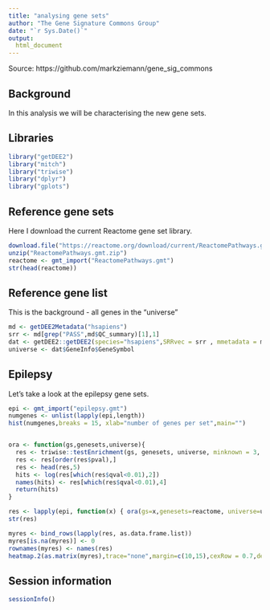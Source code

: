 ```yaml
---
title: "analysing gene sets"
author: "The Gene Signature Commons Group"
date: "`r Sys.Date()`"
output:
  html_document
---
```

Source: https://github.com/markziemann/gene_sig_commons

## Background

In this analysis we will be characterising the new gene sets.

## Libraries

```r
library("getDEE2")
library("mitch")
library("triwise")
library("dplyr")
library("gplots")

```


## Reference gene sets

Here I download the current Reactome gene set library.

```r
download.file("https://reactome.org/download/current/ReactomePathways.gmt.zip", destfile="ReactomePathways.gmt.zip")
unzip("ReactomePathways.gmt.zip")
reactome <- gmt_import("ReactomePathways.gmt")
str(head(reactome))
```
## Reference gene list

This is the background - all genes in the "universe"

```r
md <- getDEE2Metadata("hsapiens")
srr <- md[grep("PASS",md$QC_summary)[1],1]
dat <- getDEE2::getDEE2(species="hsapiens",SRRvec = srr , mmetadata = md,legacy = TRUE)
universe <- dat$GeneInfo$GeneSymbol
```




## Epilepsy

Let's take a look at the epilepsy gene sets.
```r
epi <- gmt_import("epilepsy.gmt")
numgenes <- unlist(lapply(epi,length))
hist(numgenes,breaks = 15, xlab="number of genes per set",main="")


ora <- function(gs,genesets,universe){ 
  res <- triwise::testEnrichment(gs, genesets, universe, minknown = 3, mindiffexp = 2, maxknown = 5000)
  res <- res[order(res$pval),]
  res <- head(res,5)
  hits <- log(res[which(res$qval<0.01),2])
  names(hits) <- res[which(res$qval<0.01),4]
  return(hits)
}

res <- lapply(epi, function(x) { ora(gs=x,genesets=reactome, universe=universe)  }  )
str(res)

myres <- bind_rows(lapply(res, as.data.frame.list))
myres[is.na(myres)] <- 0
rownames(myres) <- names(res)
heatmap.2(as.matrix(myres),trace="none",margin=c(10,15),cexRow = 0.7,dendrogram = "none")


```




## Session information

```r
sessionInfo()
```

